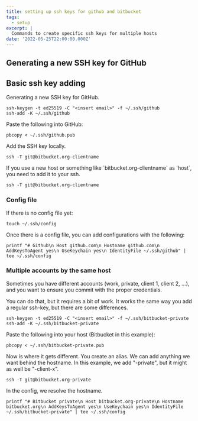 ```yaml
---
title: setting up ssh keys for github and bitbucket
tags:
  - setup
excerpt: |
  Commands to create specific ssh keys for multiple hosts
date: '2022-05-25T22:00:00.000Z'
---
```


## Generating a new SSH key for GitHub

## Basic ssh key adding

Generating a new SSH key for GitHub.

```shell
ssh-keygen -t ed25519 -C "<insert email>" -f ~/.ssh/github
ssh-add -K ~/.ssh/github
```

Paste the following into GitHub:

```shell
pbcopy < ~/.ssh/github.pub
```

Add the SSH key locally.

```shell
ssh -T git@bitbucket.org-clientname
```



If you use a new host or something like \`bitbucket.org-clientname\` as \`host\`, you need to add it to your ssh.

```shell
ssh -T git@bitbucket.org-clientname
```

### Config file

If there is no config file yet:

```shell
touch ~/.ssh/config
```

Once there is a config file, you can add configurations with the following:

```shell
printf "# Github\n Host github.com\n Hostname github.com\n AddKeysToAgent yes\n UseKeychain yes\n IdentityFile ~/.ssh/github" | tee ~/.ssh/config
```



### Multiple accounts by the same host

Sometimes you have different accounts (work, private, client 1, client 2, ...), and you want to ensure you commit with the proper credentials.

You can do that, but it requires a bit of work. It works the same way you add a regular ssh-key, but there are some differences.

```shell
ssh-keygen -t ed25519 -C "<insert email>" -f ~/.ssh/bitbucket-private
ssh-add -K ~/.ssh/bitbucket-private
```

Paste the following into your host (Bitbucket in this example):

```shell
pbcopy < ~/.ssh/bitbucket-private.pub
```

Now is where it gets different. You create an alias. We can add anything we want behind the hostname. In this example, we add "-private", but it might as well be "-client-x".

```shell
ssh -T git@bitbucket.org-private
```

In the config, we resolve the hostname.

```shell
printf "# Bitbucket private\n Host bitbucket.org-private\n Hostname bitbucket.org\n AddKeysToAgent yes\n UseKeychain yes\n IdentityFile ~/.ssh/bitbucket-private" | tee ~/.ssh/config
```

